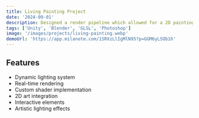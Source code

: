 ```yaml
---
title: Living Painting Project
date: '2024-09-01'
description: Designed a render pipeline which allowed for a 2D painting to respond to dynamic lighting. Inspired by Pillars of Eternity.
tags: ['Unity', 'Blender', 'GLSL', 'Photoshop']
image: '/images/projects/living-painting.webp'
demoUrl: 'https://app.milanote.com/1SRXzLlIgMlN95?p=GGM6yLSOb1h'
---
```



## Features

- Dynamic lighting system
- Real-time rendering
- Custom shader implementation
- 2D art integration
- Interactive elements
- Artistic lighting effects